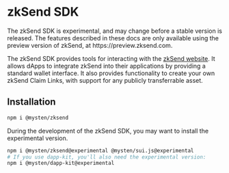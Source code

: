 
# zkSend SDK

<Callout type="warning">
	The zkSend SDK is experimental, and may change before a stable version is released. The features
	described in these docs are only available using the preview version of zkSend, at
	https://preview.zksend.com.
</Callout>

The zkSend SDK provides tools for interacting with the [zkSend website](https://zksend.com). It
allows dApps to integrate zkSend into their applications by providing a standard wallet interface.
It also provides functionality to create your own zkSend Claim Links, with support for any publicly
transferrable asset.

## Installation

```sh npm2yarn
npm i @mysten/zksend
```

<Callout type="info">
	During the development of the zkSend SDK, you may want to install the experimental version.

```sh npm2yarn
npm i @mysten/zksend@experimental @mysten/sui.js@experimental
# If you use dapp-kit, you'll also need the experimental version:
npm i @mysten/dapp-kit@experimental
```

</Callout>
